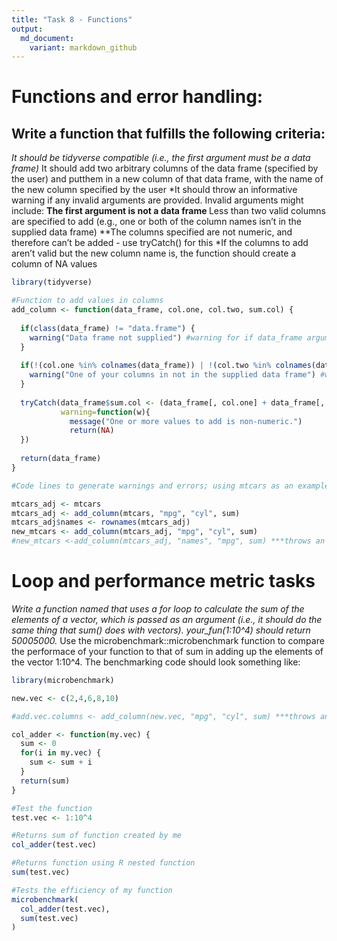 ```yaml
---
title: "Task 8 - Functions"
output:
  md_document:
    variant: markdown_github
---
```


# Functions and error handling: #

## Write a function that fulfills the following criteria: ##

*It should be tidyverse compatible (i.e., the first argument must be a data frame)
*It should add two arbitrary columns of the data frame (specified by the user) and putthem in a new column of that data frame, with the name of the new column specified by the user
*It should throw an informative warning if any invalid arguments are provided. Invalid arguments might include:
**The first argument is not a data frame
**Less than two valid columns are specified to add (e.g., one or both of the column names isn't in the supplied data frame)
**The columns specified are not numeric, and therefore can't be added - use tryCatch() for this
*If the columns to add aren't valid but the new column name is, the function should create a column of NA values


```r
library(tidyverse)

#Function to add values in columns
add_column <- function(data_frame, col.one, col.two, sum.col) {
  
  if(class(data_frame) != "data.frame") {
    warning("Data frame not supplied") #warning for if data_frame argument is not a data frame
  }
  
  if(!(col.one %in% colnames(data_frame)) | !(col.two %in% colnames(data_frame))) {
    warning("One of your columns in not in the supplied data frame") #warning for if either columns to add are not actually columns in given data frame
  }
  
  tryCatch(data_frame$sum.col <- (data_frame[, col.one] + data_frame[, col.two]),  #runs function and returns warnings if column values are non-numeric
           warning=function(w){
             message("One or more values to add is non-numeric.")
             return(NA)
  })
  
  return(data_frame)
}

#Code lines to generate warnings and errors; using mtcars as an example

mtcars_adj <- mtcars 
mtcars_adj <- add_column(mtcars, "mpg", "cyl", sum) 
mtcars_adj$names <- rownames(mtcars_adj)
new_mtcars <- add_column(mtcars_adj, "mpg", "cyl", sum)
#new_mtcars <-add_column(mtcars_adj, "names", "mpg", sum) ***throws an error as "names" has no numeric values
```

# Loop and performance metric tasks


*Write a function named that uses a for loop to calculate the sum of the elements of a vector, which is passed as an argument (i.e., it should do the same thing that sum() does with vectors). your_fun(1:10^4) should return 50005000.
*Use the microbenchmark::microbenchmark function to compare the performace of your function to that of sum in adding up the elements of the vector 1:10^4. The benchmarking code should look something like:

```r

library(microbenchmark)

new.vec <- c(2,4,6,8,10)

#add.vec.columns <- add_column(new.vec, "mpg", "cyl", sum) ***throws an error as a data frame is not supplied, and correct columns not present

col_adder <- function(my.vec) {
  sum <- 0
  for(i in my.vec) {
    sum <- sum + i
  }
  return(sum)
}

#Test the function 
test.vec <- 1:10^4 

#Returns sum of function created by me
col_adder(test.vec) 

#Returns function using R nested function
sum(test.vec) 

#Tests the efficiency of my function
microbenchmark( 
  col_adder(test.vec),
  sum(test.vec)
)
```

